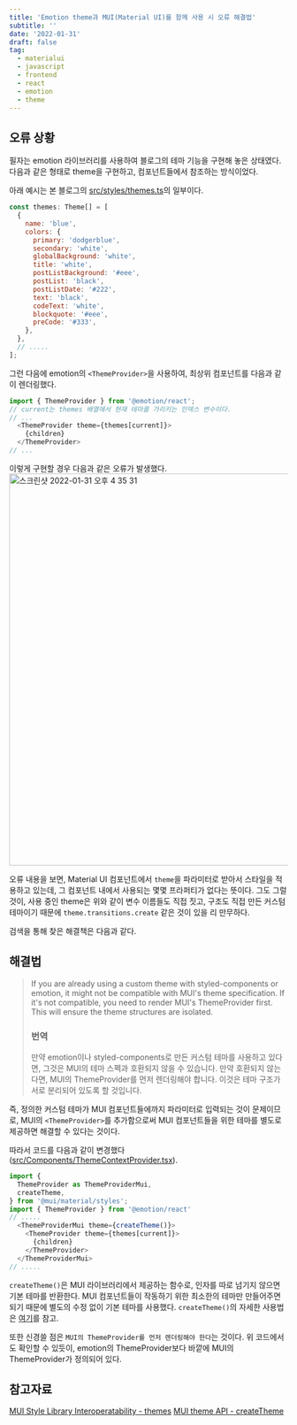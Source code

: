 ```yaml
---
title: 'Emotion theme과 MUI(Material UI)를 함께 사용 시 오류 해결법'
subtitle: ''
date: '2022-01-31'
draft: false
tag:
  - materialui
  - javascript
  - frontend
  - react
  - emotion
  - theme
---
```

## 오류 상황
필자는 emotion 라이브러리를 사용하여 블로그의 테마 기능을 구현해 놓은 상태였다. 다음과 같은 형태로 theme을 구현하고, 컴포넌트들에서 참조하는 방식이었다.

아래 예시는 본 블로그의 [src/styles/themes.ts](https://github.com/centraldogma99/dogma-blog/blob/main/src/styles/themes.ts)의 일부이다.
```javascript
const themes: Theme[] = [
  {
    name: 'blue',
    colors: {
      primary: 'dodgerblue',
      secondary: 'white',
      globalBackground: 'white',
      title: 'white',
      postListBackground: '#eee',
      postList: 'black',
      postListDate: '#222',
      text: 'black',
      codeText: 'white',
      blockquote: '#eee',
      preCode: '#333',
    },
  },
  // .....
];
```
그런 다음에 emotion의 `<ThemeProvider>`을 사용하여, 최상위 컴포넌트를 다음과 같이 렌더링했다.
```javascript
import { ThemeProvider } from '@emotion/react';
// current는 themes 배열에서 현재 테마를 가리키는 인덱스 변수이다.
// ...
  <ThemeProvider theme={themes[current]}>
    {children}
  </ThemeProvider>
// ...
```
이렇게 구현할 경우 다음과 같은 오류가 발생했다.
<img width="709" alt="스크린샷 2022-01-31 오후 4 35 31" src="https://user-images.githubusercontent.com/53252434/151760505-9cd5628c-1363-422a-af1d-ed9414b1352c.png">

오류 내용을 보면, Material UI 컴포넌트에서 `theme`을 파라미터로 받아서 스타일을 적용하고 있는데, 그 컴포넌트 내에서 사용되는 몇몇 프라퍼티가 없다는 뜻이다. 그도 그럴 것이, 사용 중인 theme은 위와 같이 변수 이름들도 직접 짓고, 구조도 직접 만든 커스텀 테마이기 때문에 `theme.transitions.create` 같은 것이 있을 리 만무하다.

검색을 통해 찾은 해결책은 다음과 같다.

## 해결법

> If you are already using a custom theme with styled-components or emotion, it might not be compatible with MUI's theme specification. If it's not compatible, you need to render MUI's ThemeProvider first. This will ensure the theme structures are isolated.
> ### 번역
> 만약 emotion이나 styled-components로 만든 커스텀 테마를 사용하고 있다면, 그것은 MUI의 테마 스펙과 호환되지 않을 수 있습니다. 만약 호환되지 않는다면, MUI의 ThemeProvider를 먼저 렌더링해야 합니다. 이것은 테마 구조가 서로 분리되어 있도록 할 것입니다.

즉, 정의한 커스텀 테마가 MUI 컴포넌트들에까지 파라미터로 입력되는 것이 문제이므로, MUI의 `<ThemeProvider>`를 추가함으로써 MUI 컴포넌트들을 위한 테마를 별도로 제공하면 해결할 수 있다는 것이다.

따라서 코드를 다음과 같이 변경했다([src/Components/ThemeContextProvider.tsx](https://github.com/centraldogma99/dogma-blog/blob/main/src/components/ThemeContextProvider.tsx)).
```javascript
import {
  ThemeProvider as ThemeProviderMui,
  createTheme,
} from '@mui/material/styles';
import { ThemeProvider } from '@emotion/react'
// .....
  <ThemeProviderMui theme={createTheme()}>
    <ThemeProvider theme={themes[current]}>
      {children}
    </ThemeProvider>
  </ThemeProviderMui>
// .....
```
`createTheme()`은 MUI 라이브러리에서 제공하는 함수로, 인자를 따로 넘기지 않으면 기본 테마를 반환한다. MUI 컴포넌트들이 작동하기 위한 최소한의 테마만 만들어주면 되기 때문에 별도의 수정 없이 기본 테마를 사용했다. `createTheme()`의 자세한 사용법은 [여기](https://mui.com/customization/theming/#createtheme-options-args-theme)를 참고.

또한 신경쓸 점은 `MUI의 ThemeProvider를 먼저 렌더링해야 한다`는 것이다. 위 코드에서도 확인할 수 있듯이, emotion의 ThemeProvider보다 바깥에 MUI의 ThemeProvider가 정의되어 있다.

## 참고자료
[MUI Style Library Interoperatability - themes](https://mui.com/guides/interoperability/#theme)
[MUI theme API - createTheme](https://mui.com/customization/theming/#createtheme-options-args-theme)


